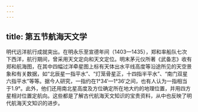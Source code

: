 ```yaml
---
---
---
```

title: 第五节航海天文学
---



明代远洋航行成就突出。在明永乐至宣德年间（1403—1435），郑和率船队七次下西洋，航行期间，曾采用天文定向和天文定位。明末茅元仪所著《武备志》收有郑和航海图，在其中四幅过洋牵星图上标有天体出水平线高度等沿途所见的天空景象和有关数据，如“北辰星一指平水”、“灯笼骨星正，十四指半平水”、“南门双星六指平水”等等。据今人研究，一指约在1°34′—1°36′之间，也有人认为一指相当于1.9°。此外，他们还用南北星高度及方位确定所在地大约的地理位置，并用四方星相对位置定航向。这些都是了解古代航海天文知识的宝贵资料，从中也反映了明代航海天文知识的进步。